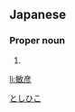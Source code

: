 ==Japanese==
{{ja-kanjitab|敏|彦}}

===Proper noun===
{{ja-pos|proper|としひこ}}

# {{given name|male|lang=ja}}

[[Category:Japanese male given names|としひこ]]

[[li:敏彦]]